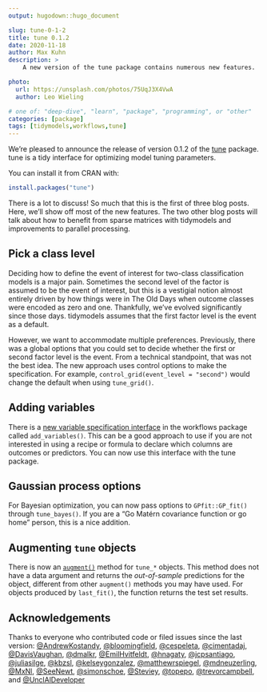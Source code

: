 ```yaml
---
output: hugodown::hugo_document

slug: tune-0-1-2
title: tune 0.1.2
date: 2020-11-18
author: Max Kuhn
description: >
    A new version of the tune package contains numerous new features. 

photo:
  url: https://unsplash.com/photos/75UqJ3X4VwA
  author: Leo Wieling

# one of: "deep-dive", "learn", "package", "programming", or "other"
categories: [package] 
tags: [tidymodels,workflows,tune]
---
```


<!--
TODO:
* [ ] Pick category and tags (see existing with `post_tags()`)
* [ ] Find photo & update yaml metadata
* [ ] Create `thumbnail-sq.jpg`; height and width should be equal
* [ ] Create `thumbnail-wd.jpg`; width should be >5x height
* [ ] `hugodown::use_tidy_thumbnail()`
* [ ] Add intro sentence
* [ ] `use_tidy_thanks()`
-->

We're pleased to announce the release of version 0.1.2 of the [tune](https://tune.tidymodels.org/) package. tune is a tidy interface for optimizing model tuning parameters. 

You can install it from CRAN with:

```r
install.packages("tune")
```

There is a lot to discuss! So much that this is the first of three blog posts. Here, we'll show off most of the new features. The two other blog posts will talk about how to benefit from sparse matrices with tidymodels and improvements to parallel processing. 

## Pick a class level

Deciding how to define the event of interest for two-class classification models is a major pain. Sometimes the second level of the factor is assumed to be the event of interest, but this is a vestigial notion almost entirely driven by how things were in The Old Days when outcome classes were encoded as zero and one. Thankfully, we've evolved significantly since those days. tidymodels assumes that the first factor level is the event as a default. 

However, we want to accommodate multiple preferences. Previously, there was a global options that you could set to decide whether the first or second factor level is the event. From a technical standpoint, that was not the best idea. The new approach uses control options to make the specification. For example, `control_grid(event_level = "second")` would change the default when using `tune_grid()`. 

## Adding variables 

There is a [new variable specification interface](https://workflows.tidymodels.org/reference/add_variables.html) in the workflows package called `add_variables()`. This can be a good approach to use if you are not interested in using a recipe or formula to declare which columns are outcomes or predictors. You can now use this interface with the tune package. 

## Gaussian process options

For Bayesian optimization, you can now pass options to `GPfit::GP_fit()` through `tune_bayes()`. If you are a "Go Matérn covariance function or go home" person, this is a nice addition. 

## Augmenting `tune` objects

There is now an [`augment()`](https://broom.tidymodels.org/articles/broom.html) method for `tune_*` objects. This method does not have a data argument and returns the _out-of-sample_ predictions for the object, different from other `augment()` methods you may have used. For objects produced by `last_fit()`, the function returns the test set results. 

## Acknowledgements

Thanks to everyone who contributed code or filed issues since the last version: [&#x0040;AndrewKostandy](https://github.com/AndrewKostandy), [&#x0040;bloomingfield](https://github.com/bloomingfield), [&#x0040;cespeleta](https://github.com/cespeleta), [&#x0040;cimentadaj](https://github.com/cimentadaj), [&#x0040;DavisVaughan](https://github.com/DavisVaughan), [&#x0040;dmalkr](https://github.com/dmalkr), [&#x0040;EmilHvitfeldt](https://github.com/EmilHvitfeldt), [&#x0040;hnagaty](https://github.com/hnagaty), [&#x0040;jcpsantiago](https://github.com/jcpsantiago), [&#x0040;juliasilge](https://github.com/juliasilge), [&#x0040;kbzsl](https://github.com/kbzsl), [&#x0040;kelseygonzalez](https://github.com/kelseygonzalez), [&#x0040;matthewrspiegel](https://github.com/matthewrspiegel), [&#x0040;mdneuzerling](https://github.com/mdneuzerling), [&#x0040;MxNl](https://github.com/MxNl), [&#x0040;SeeNewt](https://github.com/SeeNewt), [&#x0040;simonschoe](https://github.com/simonschoe), [&#x0040;Steviey](https://github.com/Steviey), [&#x0040;topepo](https://github.com/topepo), [&#x0040;trevorcampbell](https://github.com/trevorcampbell), and [&#x0040;UnclAlDeveloper](https://github.com/UnclAlDeveloper)
